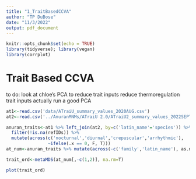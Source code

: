 ```yaml
---
title: "1_TraitBasedCCVA"
author: "TP DuBose"
date: "11/3/2022"
output: pdf_document
---
```


```r
knitr::opts_chunk$set(echo = TRUE)
library(tidyverse); library(vegan)
library(corrplot)
```

# Trait Based CCVA

to do:
look at chloe's PCA to reduce trait inputs
reduce thermoregulation trait inputs
actually run a good PCA

```r
at1<-read.csv('data/ATraiU_summary_values_2020AUG.csv')
at2<-read.csv('../AnuranMNMs/ATraiU 2.0/ATraiU2_summary_values_2022SEPT.csv')
```

```r
anuran_traits<-at1 %>% left_join(at2, by=c('latin_name'='species')) %>%
  filter(!is.na(refIDs)) %>%
  mutate(across(c('nocturnal','diurnal','crepuscular','arrhythmic'),
                ~ifelse(.x == 0, F, T)))
at_num<-anuran_traits %>% mutate(across(-c('family','latin_name'), as.numeric))
```

```r
trait_ord<-metaMDS(at_num[,-c(1,2)], na.rm=T)
```

```r
plot(trait_ord)
```


